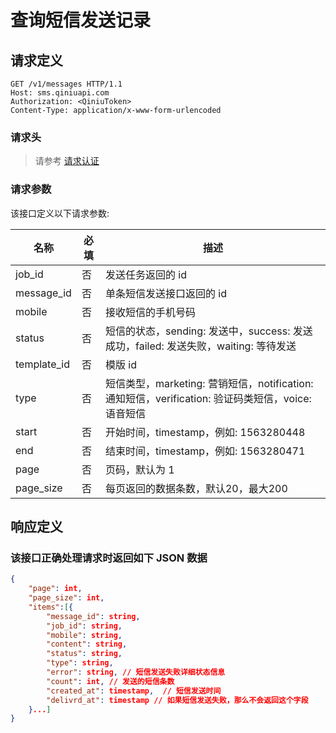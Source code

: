 # 查询短信发送记录

## 请求定义

```
GET /v1/messages HTTP/1.1
Host: sms.qiniuapi.com
Authorization: <QiniuToken>
Content-Type: application/x-www-form-urlencoded
```

### 请求头

> 请参考 [请求认证](/sms/api/5842/sms-api-authentication)

### 请求参数

该接口定义以下请求参数:

名称 | 必填 | 描述
---- | ---- | ----
job_id| 否 | 发送任务返回的 id 
message_id | 否 | 单条短信发送接口返回的 id
mobile | 否 | 接收短信的手机号码
status | 否 | 短信的状态，sending: 发送中，success: 发送成功，failed: 发送失败，waiting: 等待发送
template_id | 否 | 模版 id 
type | 否 | 短信类型，marketing: 营销短信，notification: 通知短信，verification: 验证码类短信，voice: 语音短信
start | 否 | 开始时间，timestamp，例如: 1563280448
end | 否 | 结束时间，timestamp，例如: 1563280471
page | 否 | 页码，默认为 1
page_size | 否 | 每页返回的数据条数，默认20，最大200

## 响应定义

### 该接口正确处理请求时返回如下 JSON 数据

```json
{
	"page": int,
	"page_size": int,
	"items":[{
		"message_id": string,
		"job_id": string,
		"mobile": string,
		"content": string,
		"status": string,
		"type": string,
		"error": string, // 短信发送失败详细状态信息
		"count": int, // 发送的短信条数
		"created_at": timestamp,  // 短信发送时间
		"delivrd_at": timestamp // 如果短信发送失败，那么不会返回这个字段
	}...]
}
```